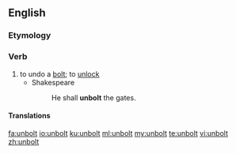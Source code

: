 ==English==

===Etymology===
{{prefix|un|bolt}}

===Verb===
{{en-verb}}

# to undo a [[bolt]]; to [[unlock]]
#* Shakespeare
#*: He shall '''unbolt''' the gates.

====Translations====
{{trans-top|to undo a bolt}}
{{trans-mid}}
{{trans-bottom}}

[[fa:unbolt]]
[[io:unbolt]]
[[ku:unbolt]]
[[ml:unbolt]]
[[my:unbolt]]
[[te:unbolt]]
[[vi:unbolt]]
[[zh:unbolt]]